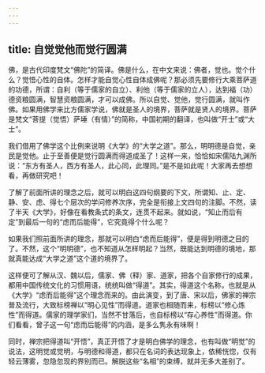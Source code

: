 ```yaml
---
---
---
```

title: 自觉觉他而觉行圆满
---




佛，是古代印度梵文“佛陀”的简译。佛是什么，在中文来说：佛者，觉也。觉个什么？觉悟心性的自体。怎样才能自觉心性自体成佛呢？那必须先要修行大乘菩萨道的功德，所谓：自利（等于儒家的自立）、利他（等于儒家的立人），达到福（功）德资粮圆满，智慧资粮圆满，才可以成佛。所以自觉、觉他，觉行圆满，就叫作佛。如果用佛学来比方儒家学说，佛就是圣人的境界，菩萨就是贤人的境界。菩萨是梵文“菩提（觉悟）萨埵（有情）”的简称，中国初期的翻译，也叫做“开士”或“大士”。

我们借用了佛学这个比例来说明《大学》的“大学之道”。那么，明明德是自觉，亲民是觉他。止于至善便是觉行圆满而得道成圣了！这样一来，恰恰如宋儒陆九渊所说：“东方有圣人，西方有圣人，此心同，此理同。”是不是如此呢！大家再去想想看，再做研究吧！

了解了前面所讲的理念之后，就可以明白这四句纲要的下文，所谓知、止、定、静、安、虑、得七个层次的学问修养次序，完全是衔接上文四句的注脚。不然，读了半天《大学》，好像在看教条式的条文，连贯不起来。就如说，“知止而后有定”到最后一句的“虑而后能得”，它究竟得个什么呢？

如果我们照前面所讲的理念，那就可以明白“虑而后能得”，便是得到明德之目的了。不然，这个“明明德”，也不知道从怎样明起？当然，既能达到明德的境地，那就真能达成“大学之道”这个道的境界了。

这样便可了解从汉、魏以后，儒家、佛（释）家、道家，把各个自家修行的成果，都用中国传统文化的习惯用语，统统叫做“得道”。其实，得道这个名称，也就是从《大学》“虑而后能得”这个理念而来的。由此演变，到了唐、宋以后，佛家的禅宗普及流行，大致标榜禅以“明心见性”而得道。道家也相随而来，标榜以“修心炼性”而得道。儒家的理学家们，当然不甘落后，也自标榜以“存心养性”而得道。你们看看，曾子这一句“虑而后能得”的内涵，是多么隽永有味啊！

同时，禅宗把得道叫“开悟”，真正开悟了才是明白佛学的理念，也有叫做“明觉”的说法，这明觉或觉明，与明德和得道，都只在名词的表达现象上，依稀恍惚，仅有轻云薄雾，忽隐忽现的界别而已。解脱这些“名相”的束缚，就并无多大差别了。